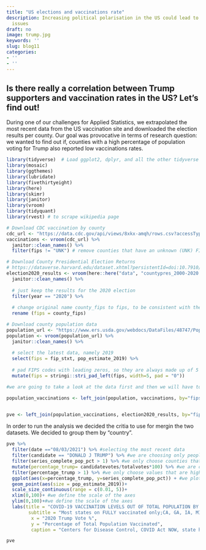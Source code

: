 ```yaml
---
title: "US elections and vaccinations rate"
description: Increasing political polarisation in the US could lead to worrying health
  issues
draft: no
image: trump.jpg
keywords: ''
slug: blog11
categories:
- ''
- ''
---
```


## Is there really a correlation between Trump supporters and vaccination rates in the US? Let's find out!

During one of our challenges for Applied Statistics, we extrapolated the most recent data from the US vaccination site and downloaded the election results per county. Our goal was provocative in terms of research question:
we wanted to find out if, counties with a high percentage of population voting for Trump also reported low vaccinations rates.

```r
library(tidyverse)  # Load ggplot2, dplyr, and all the other tidyverse packages
library(mosaic)
library(ggthemes)
library(lubridate)
library(fivethirtyeight)
library(here)
library(skimr)
library(janitor)
library(vroom)
library(tidyquant)
library(rvest) # to scrape wikipedia page
```


```r

# Download CDC vaccination by county
cdc_url <- "https://data.cdc.gov/api/views/8xkx-amqh/rows.csv?accessType=DOWNLOAD"
vaccinations <- vroom(cdc_url) %>% 
  janitor::clean_names() %>% 
  filter(fips != "UNK") # remove counties that have an unknown (UNK) FIPS code

# Download County Presidential Election Returns
# https://dataverse.harvard.edu/dataset.xhtml?persistentId=doi:10.7910/DVN/VOQCHQ
election2020_results <- vroom(here::here("data", "countypres_2000-2020.csv")) %>% 
  janitor::clean_names() %>% 
  
  # just keep the results for the 2020 election
  filter(year == "2020") %>% 
  
  # change original name county_fips to fips, to be consistent with the other two files
  rename (fips = county_fips)

# Download county population data
population_url <- "https://www.ers.usda.gov/webdocs/DataFiles/48747/PopulationEstimates.csv?v=2232"
population <- vroom(population_url) %>% 
  janitor::clean_names() %>% 
  
  # select the latest data, namely 2019
  select(fips = fip_stxt, pop_estimate_2019) %>% 
  
  # pad FIPS codes with leading zeros, so they are always made up of 5 characters
  mutate(fips = stringi::stri_pad_left(fips, width=5, pad = "0"))

```




```r
#we are going to take a look at the data first and then we will have to merge the data

population_vaccinations <- left_join(population, vaccinations, by="fips")


pve <- left_join(population_vaccinations, election2020_results, by="fips")

```

In order to run the analysis we decided the critia to use for mergin the two datasets. We decided to group them by "country".

```r

pve %>%
  filter(date =="08/03/2021") %>% #selecting the most recent data
  filter(candidate == "DONALD J TRUMP") %>% #we are choosing only people voting for trump
  filter(series_complete_pop_pct > 1) %>% #we only choose counties that have a certain density (here, >1%)
  mutate(percentage_trump= candidatevotes/totalvotes*100) %>% #we are creating a new variable that expresses the % of trumps voters
  filter(percentage_trump > 1) %>% #we only choose values that are higher than 1 %
  ggplot(aes(x=percentage_trump, y=series_complete_pop_pct)) + #we plot these two variables in a scatter plot
  geom_point(aes(size = pop_estimate_2019))+ 
  scale_size_continuous(range = c(0.01, 5))+
  xlim(0,100)+ #we define the scale of the axes
  ylim(0,100)+#we define the scale of the axes
  labs(title = "COVID-19 VACCINATION LEVELS OUT OF TOTAL POPULATION BY COUNTY",
        subtitle = "Most states on FULLY vaccinated only;CA, GA, IA, MI & TX based on total doses administered",
         x = "2020 Trump Vote %", 
         y = "Percentage of Total Population Vaccinated",
         caption = "Centers for Disease Control, COVID Act NOW, state health depts")

pve

```
